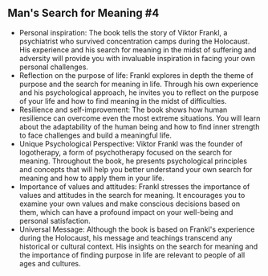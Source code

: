 ## Man's Search for Meaning #4

- Personal inspiration: The book tells the story of Viktor Frankl, a psychiatrist who survived concentration camps during the Holocaust. His experience and his search for meaning in the midst of suffering and adversity will provide you with invaluable inspiration in facing your own personal challenges.
- Reflection on the purpose of life: Frankl explores in depth the theme of purpose and the search for meaning in life. Through his own experience and his psychological approach, he invites you to reflect on the purpose of your life and how to find meaning in the midst of difficulties.
- Resilience and self-improvement: The book shows how human resilience can overcome even the most extreme situations. You will learn about the adaptability of the human being and how to find inner strength to face challenges and build a meaningful life.
- Unique Psychological Perspective: Viktor Frankl was the founder of logotherapy, a form of psychotherapy focused on the search for meaning. Throughout the book, he presents psychological principles and concepts that will help you better understand your own search for meaning and how to apply them in your life.
- Importance of values ​​and attitudes: Frankl stresses the importance of values ​​and attitudes in the search for meaning. It encourages you to examine your own values ​​and make conscious decisions based on them, which can have a profound impact on your well-being and personal satisfaction.
- Universal Message: Although the book is based on Frankl's experience during the Holocaust, his message and teachings transcend any historical or cultural context. His insights on the search for meaning and the importance of finding purpose in life are relevant to people of all ages and cultures.